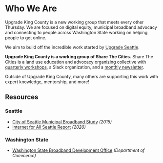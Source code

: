 # Who We Are

Upgrade King County is a new working group that meets every other Thursday.
We are focused on digital equity, municipal broadband advocacy and connecting to people
across Washington State working on helping people to get online.

We aim to build off the incredible work started by
[Upgrade Seattle](https://www.upgradeseattle.com/).

**Upgrade King County is a working group of Share The Cities.** Share The Cities is a land use education and advocacy organizing collective with
[quarterly workshops](https://www.eventbrite.com/o/share-the-cities-17542068896), a
Slack organization, and a
[monthly newsletter](https://us19.campaign-archive.com/home/?u=f592b9b46757867586bd5f9a2&id=76a04c8787).

Outside of Upgrade King County, many others are supporting this work with expert
knowledge, mentorship, and more!

## Resources

### Seattle

- [City of Seattle Municipal Broadband Study](http://www.seattle.gov/Documents/Departments/Broadband/2016-6SeattleReport-Final.pdf) _(2015)_
- [Internet for All Seattle Report](https://durkan.seattle.gov/wp-content/uploads/sites/9/2020/09/Internet-for-All-Seattle-Report-FINAL.pdf) _(2020)_

### Washington State

- [Washington State Broadband Development Office](https://www.commerce.wa.gov/building-infrastructure/washington-statewide-broadband-act/) _(Department of Commerce)_
